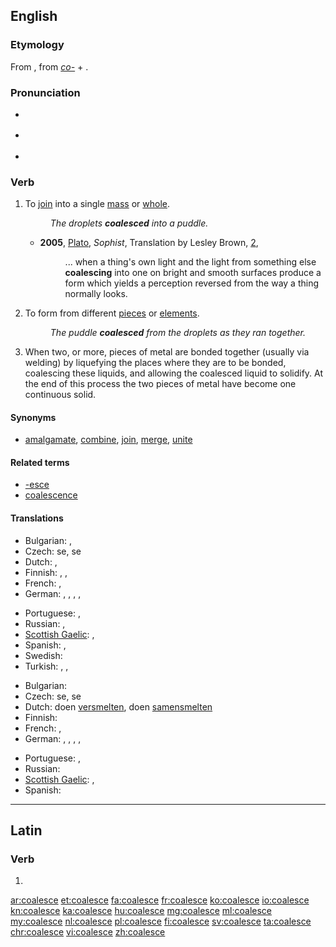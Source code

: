 ==English==
{{was wotd|2009|April|3}}

===Etymology===
From {{etyl|la|en}} {{term/t|la|coalēscō}}, from ''[[co-]]'' + {{term/t|la|alēscō||grow up}}.

===Pronunciation===
* {{a|UK}} {{IPA|/kəʊ.əˈlɛs/}}
* {{a|US}} {{IPA|/koʊ.əˈlɛs/}}
* {{audio|en-us-coalesce.ogg|Audio (US)|lang=en}}

===Verb===
{{en-verb|coalesc|ing}}

# {{context|of separate elements|lang=en}} To [[join]] into a single [[mass]] or [[whole]].
#: ''The droplets '''coalesced''' into a puddle.''
#* '''2005''', [[w:Plato|Plato]], ''Sophist'', Translation by Lesley Brown, [[w:Stephanus pagination|2]],
#*: ... when a thing's own light and the light from something else '''coalescing''' into one on bright and smooth surfaces produce a form which yields a perception reversed from the way a thing normally looks.
# {{context|of a whole or a unit|lang=en}} To form from different [[piece]]s or [[element]]s.
#: ''The puddle '''coalesced''' from the droplets as they ran together.''
# {{context|engineering|lang=en}} When two, or more, pieces of metal are bonded together (usually via welding) by liquefying the places where they are to be bonded, coalescing these liquids, and allowing the coalesced liquid to solidify. At the end of this process the two pieces of metal have become one continuous solid.

====Synonyms====
* {{sense|to join into a single mass}} [[amalgamate]], [[combine]], [[join]], [[merge]], [[unite]]

====Related terms====
* [[-esce]]
* [[coalescence]]

====Translations====
{{trans-top|to join into a single mass}}
* Bulgarian: {{t|bg|сливам се}}, {{t|bg|обединявам се}}
* Czech: {{t|cs|sloučit}} se, {{t|cs|spojit}} se
* Dutch: {{t|nl|versmelten}}, {{t+|nl|samensmelten}}
* Finnish: {{t|fi|yhdistyä}}, {{t+|fi|yhtyä}}, {{t|fi|kerääntyä}}
* French: {{t|fr|se fondre}}, {{t+|fr|coalescer}}
* German: {{t+|de|vereinigen}}, {{t|de|verschmelzen}}, {{t+|de|zusammenfließen}}, {{t|de|zusammenfügen}}, {{t|de|zusammenwachsen}}
{{trans-mid}}
* Portuguese: {{t|pt|coalescer}}, {{t+|pt|aglutinar}}
* Russian: {{t+|ru|сливаться}}, {{t+|ru|объединяться}}
* [[Scottish Gaelic]]: {{t|gd|aonaich}}, {{t|gd|measgaich}}
* Spanish: {{t+|es|juntarse}}, {{t|es|incorporarse}}
* Swedish: {{t|sv|sammansmälta}}
* Turkish: {{t+|tr|birleşmek}}, {{t+|tr|bütünleşmek}}, {{t+|tr|kaynaşmak}}
{{trans-bottom}}

{{trans-top|to form from different elements}}
* Bulgarian: {{t|bg|сливам се}}
* Czech: {{t|cs|sloučit}} se, {{t|cs|spojit}} se
* Dutch: doen [[versmelten]], doen [[samensmelten]]
* Finnish: {{t|fi|yhdistyä}}
* French: {{t+|fr|réunir|alt=se réunir}}, {{t+|fr|unir|alt=s'unir}}
* German: {{t+|de|vereinigen}}, {{t|de|verschmelzen}}, {{t+|de|zusammenfließen}}, {{t|de|zusammenfügen}}, {{t|de|zusammenwachsen}}
{{trans-mid}}
* Portuguese: {{t|pt|coalescer}}, {{t+|pt|aglutinar}}
* Russian: {{t+|ru|объединяться}}
* [[Scottish Gaelic]]: {{t|gd|aonaich}}, {{t|gd|measgaich}}
* Spanish: {{t+|es|unirse}}
{{trans-bottom}}

----

==Latin==

===Verb===
{{la-verb-form|coalesce}}

# {{conjugation of|coalescō||2|s|pres|act|imp|lang=la}}

[[ar:coalesce]]
[[et:coalesce]]
[[fa:coalesce]]
[[fr:coalesce]]
[[ko:coalesce]]
[[io:coalesce]]
[[kn:coalesce]]
[[ka:coalesce]]
[[hu:coalesce]]
[[mg:coalesce]]
[[ml:coalesce]]
[[my:coalesce]]
[[nl:coalesce]]
[[pl:coalesce]]
[[fi:coalesce]]
[[sv:coalesce]]
[[ta:coalesce]]
[[chr:coalesce]]
[[vi:coalesce]]
[[zh:coalesce]]